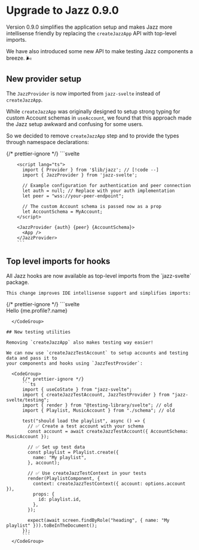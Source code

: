 
# Upgrade to Jazz 0.9.0

Version 0.9.0 simplifies the application setup and makes Jazz more intellisense friendly by
replacing the `createJazzApp` API with top-level imports.

We have also introduced some new API to make testing Jazz components a breeze. 🌬️

## New provider setup

The `JazzProvider` is now imported from `jazz-svelte` instead of `createJazzApp`.

While `createJazzApp` was originally designed to setup strong typing for custom Account schemas in `useAccount`,
we found that this approach made the Jazz setup awkward and confusing for some users.

So we decided to remove `createJazzApp` step and to provide the types through namespace declarations:

  <CodeGroup>
      {/* prettier-ignore */}
        ```svelte
        <!-- src/routes/+layout.svelte -->
        <script lang="ts" module>
          // Register the Account schema so `useAccount` returns our custom `MyAppAccount`
          declare module 'jazz-svelte' {
            interface Register {
              Account: MyAccount;
            }
          }
        </script>

        <script lang="ts">
          import { Provider } from '$lib/jazz'; // [!code --]
          import { JazzProvider } from 'jazz-svelte';

          // Example configuration for authentication and peer connection
          let auth = null; // Replace with your auth implementation
          let peer = "wss://your-peer-endpoint";

          // The custom Account schema is passed now as a prop
          let AccountSchema = MyAccount;
        </script>

        <JazzProvider {auth} {peer} {AccountSchema}>
          <App />
        </JazzProvider>
        ```
  </CodeGroup>

## Top level imports for hooks

  <div>
    All Jazz hooks are now available as top-level imports from the `jazz-svelte` package.

    This change improves IDE intellisense support and simplifies imports:
  </div>

  <CodeGroup>
    {/* prettier-ignore */}
```svelte

<script lang="ts">
  import { useAccount } from '$lib/jazz'; // [!code --]
  import { useAccount } from 'jazz-svelte'; // [!code ++]

  const { me } = useAccount();
</script>

<div>
  Hello {me.profile?.name}
</div>

```
  </CodeGroup>

## New testing utilities

Removing `createJazzApp` also makes testing way easier!

We can now use `createJazzTestAccount` to setup accounts and testing data and pass it to
your components and hooks using `JazzTestProvider`:

  <CodeGroup>
      {/* prettier-ignore */}
      ```ts
      import { useCoState } from "jazz-svelte";
      import { createJazzTestAccount, JazzTestProvider } from "jazz-svelte/testing";
      import { render } from "@testing-library/svelte"; // old
      import { Playlist, MusicAccount } from "./schema"; // old

      test("should load the playlist", async () => {
        // ✅ Create a test account with your schema
        const account = await createJazzTestAccount({ AccountSchema: MusicAccount });

        // ✅ Set up test data
        const playlist = Playlist.create({
          name: "My playlist",
        }, account);

        // ✅ Use createJazzTestContext in your tests
        render(PlaylistComponent, {
          context: createJazzTestContext({ account: options.account }),
          props: {
            id: playlist.id,
          },
        });

        expect(await screen.findByRole("heading", { name: "My playlist" })).toBeInTheDocument();
      });
      ```
  </CodeGroup>
